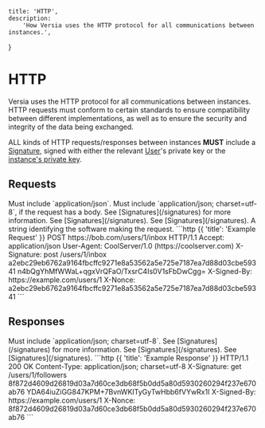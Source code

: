     title: 'HTTP',
    description:
        'How Versia uses the HTTP protocol for all communications between instances.',
}

# HTTP

Versia uses the HTTP protocol for all communications between instances. HTTP requests must conform to certain standards to ensure compatibility between different implementations, as well as to ensure the security and integrity of the data being exchanged.

ALL kinds of HTTP requests/responses between instances **MUST** include a [Signature](/signatures), signed with either the relevant [User](/entities/user)'s private key or the [instance's private key](/entities/server-metadata).

## Requests

<Row>
    <Col>
        <Properties>
            <Property name="Accept" type="string" required={true}>
                Must include `application/json`.
            </Property>
            <Property name="Content-Type" type="string" required={true}>
                Must include `application/json; charset=utf-8`, if the request has a body.
            </Property>
            <Property name="X-Signature" type="string" required={false}>
                See [Signatures](/signatures) for more information.
            </Property>
            <Property name="X-Signed-By" type="URI" required={false} typeLink="/types#uri">
                See [Signatures](/signatures).
            </Property>
            <Property name="X-Nonce" type="string" required={false}>
                See [Signatures](/signatures).
            </Property>
            <Property name="User-Agent" type="string" required={false}>
                A string identifying the software making the request.
            </Property>
        </Properties>
    </Col>
    <Col sticky>
        ```http {{ 'title': 'Example Request' }}
        POST https://bob.com/users/1/inbox HTTP/1.1
        Accept: application/json
        User-Agent: CoolServer/1.0 (https://coolserver.com)
        X-Signature: post /users/1/inbox a2ebc29eb6762a9164fbcffc9271e8a53562a5e725e7187ea7d88d03cbe59341 n4bQgYhMfWWaL+qgxVrQFaO/TxsrC4Is0V1sFbDwCgg=
        X-Signed-By: https://example.com/users/1
        X-Nonce: a2ebc29eb6762a9164fbcffc9271e8a53562a5e725e7187ea7d88d03cbe59341
        ```
    </Col>
</Row>

## Responses

<Row>
    <Col>
        <Properties>
            <Property name="Content-Type" type="string" required={true}>
                Must include `application/json; charset=utf-8`.
            </Property>
            <Property name="X-Signature" type="string" required={false}>
                See [Signatures](/signatures) for more information.
            </Property>
            <Property name="X-Signed-By" type="URI" required={false} typeLink="/types#uri">
                See [Signatures](/signatures).
            </Property>
            <Property name="X-Nonce" type="string" required={false}>
                See [Signatures](/signatures).
            </Property>
        </Properties>
    </Col>
    <Col sticky>
        ```http {{ 'title': 'Example Response' }}
        HTTP/1.1 200 OK
        Content-Type: application/json; charset=utf-8
        X-Signature: get /users/1/followers 8f872d4609d26819d03a7d60ce3db68f5b0dd5a80d5930260294f237e670ab76 YDA64iuZiGG847KPM+7BvnWKITyGyTwHbb6fVYwRx1I
        X-Signed-By: https://example.com/users/1
        X-Nonce: 8f872d4609d26819d03a7d60ce3db68f5b0dd5a80d5930260294f237e670ab76
        ```
    </Col>
</Row>